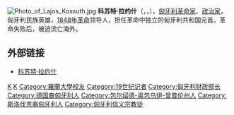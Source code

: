 {{Eastern name order|匈牙利语|匈牙利人名}}
[[File:Photo_of_Lajos_Kossuth.jpg|thumb]]
'''科苏特·拉约什'''（{{lang-hu|'''Kossuth Lajos'''}}，{{IPA-hu|ˈkoʃut ˈlɒjoʃ}}，{{bd|1802年||1894年|}}），[[匈牙利|匈牙利]][[革命家|革命家]]、[[政治家|政治家]]，匈牙利民族英雄，[[1848年匈牙利革命|1848年革命]]领导人，担任革命中独立的匈牙利共和国元首。革命失败后，被迫流亡海外。

==外部链接==
*[http://euroasia.cass.cn/news/85917.htm 科苏特·拉约什]{{dead link|date=2018年4月 |bot=InternetArchiveBot |fix-attempted=yes }}

{{歐洲政治人物小作品}}
{{Hungary-bio-stub}}
{{匈牙利總理}}
{{Authority control}}

{{DEFAULTSORT:Kossuth, Lajos}}
[[Category:匈牙利政治人物|K]]
[[Category:匈牙利革命家|K]]
[[Category:羅蘭大學校友|Category:羅蘭大學校友]]
[[Category:19世纪记者|Category:19世纪记者]]
[[Category:匈牙利财政部长|Category:匈牙利财政部长]]
[[Category:德国裔匈牙利人|Category:德国裔匈牙利人]]
[[Category:包尔绍德-奥包乌伊-曾普伦州人|Category:包尔绍德-奥包乌伊-曾普伦州人]]
[[Category:斯洛伐克裔匈牙利人|Category:斯洛伐克裔匈牙利人]]
[[Category:匈牙利信义宗教徒|Category:匈牙利信义宗教徒]]